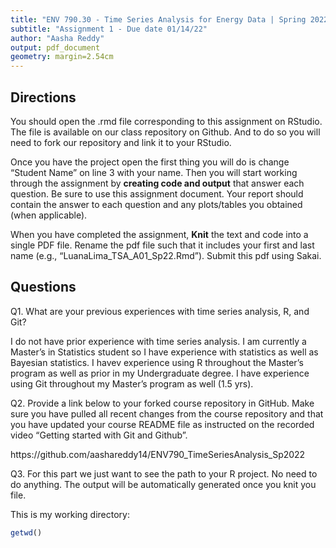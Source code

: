 ```yaml
---
title: "ENV 790.30 - Time Series Analysis for Energy Data | Spring 2022"
subtitle: "Assignment 1 - Due date 01/14/22"
author: "Aasha Reddy"
output: pdf_document
geometry: margin=2.54cm
---
```


## Directions

You should open the .rmd file corresponding to this assignment on RStudio. The file is available on our class repository on Github. And to do so you will need to fork our repository and link it to your RStudio.  

Once you have the project open the first thing you will do is change "Student Name" on line 3 with your name. 
Then you will start working through the assignment by  **creating code and output** that answer each question. Be sure to use this assignment document. Your report should contain the answer to each question and any plots/tables you obtained (when applicable).

When you have completed the assignment, **Knit** the text and code into a single PDF file. Rename the pdf file such that it includes your first and last name (e.g., "LuanaLima_TSA_A01_Sp22.Rmd"). Submit this pdf using Sakai. 

## Questions

Q1. What are your previous experiences with time series analysis, R, and Git? 

I do not have prior experience with time series analysis. I am currently a Master's in Statistics student so I have experience with statistics as well as Bayesian statistics. I havev experience using R throughout the Master's program as well as prior in my Undergraduate degree. I have experience using Git throughout my Master's program as well (1.5 yrs).


Q2. Provide a link below to your forked course repository in GitHub. Make sure you have pulled all recent changes from the course repository and that you have updated your course README file as instructed on the recorded video "Getting started with Git and Github". 

https://github.com/aashareddy14/ENV790_TimeSeriesAnalysis_Sp2022

Q3. For this part we just want to see the path to your R project. No need to do anything. The output will be automatically generated once you knit you file. 

This is my working directory:

\scriptsize

```r
getwd()
```

\normalsize 

